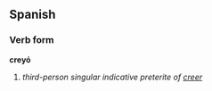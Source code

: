 ==Spanish==
===Verb form===
'''creyó'''

# ''third-person singular indicative preterite of [[creer]]''
